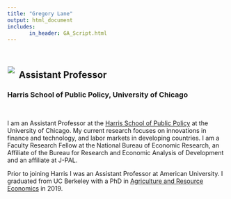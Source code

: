 ```yaml
---
title: "Gregory Lane"
output: html_document
includes:
       in_header: GA_Script.html
---
```


<br>


<div style= "float:left; position: relative; top: -5px; left: -10px; margin: 0 0 0 0.75em">
![](photos/headshot3_small.jpg)
</div>

<div>
## Assistant Professor 
### Harris School of Public Policy, University of Chicago

<br/>

I am an Assistant Professor at the [Harris School of Public Policy](https://harris.uchicago.edu/) at the University of Chicago. My current research focuses on innovations in finance and technology, and labor markets in developing countries. I am a Faculty Research Fellow at the National Bureau of Economic Research, an Affiliate of the Bureau for Research and Economic Analysis of Development and an affiliate at J-PAL.    

Prior to joining Harris I was an Assistant Professor at American University. I graduated from UC Berkeley with a PhD in [Agriculture and Resource Economics](https://are.berkeley.edu/) in 2019. 

<!-- Previously, I earned a MS in Applied Economics from Cornell University and a BA in Economics and International Relations from Tufts University. I also spent four years working for Abt Associates on USAID funded development programs in South Sudan, Ghana, and Mozambique. -->


</div>






